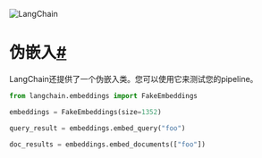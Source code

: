 

<Head>
  <script>
    {
      `(function() {
         var _hmt = _hmt || [];
(function() {
  var hm = document.createElement("script");
  hm.src = "https://hm.baidu.com/hm.js?e60fb290e204e04c5cb6f79b0ac1e697";
  var s = document.getElementsByTagName("script")[0]; 
  s.parentNode.insertBefore(hm, s);
})();
       })();`
    }
  </script>
</Head>

![LangChain](https://pica.zhimg.com/50/v2-56e8bbb52aa271012541c1fe1ceb11a2_r.gif)





伪嵌入[#](#fake-embeddings "此标题的永久链接")
===================================

LangChain还提供了一个伪嵌入类。您可以使用它来测试您的pipeline。

```python
from langchain.embeddings import FakeEmbeddings

```

```python
embeddings = FakeEmbeddings(size=1352)

```

```python
query_result = embeddings.embed_query("foo")

```

```python
doc_results = embeddings.embed_documents(["foo"])

```

